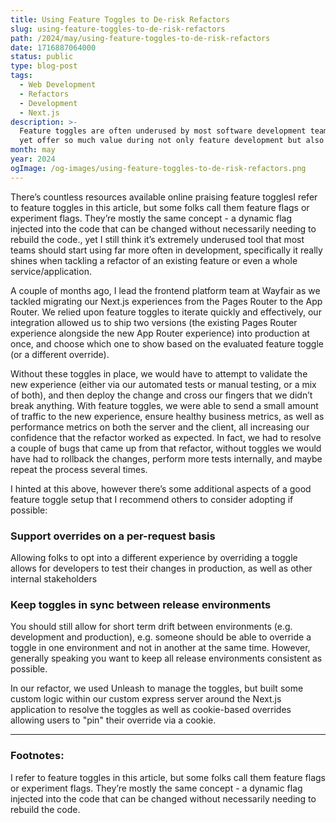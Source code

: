 ```yaml
---
title: Using Feature Toggles to De-risk Refactors
slug: using-feature-toggles-to-de-risk-refactors
path: /2024/may/using-feature-toggles-to-de-risk-refactors
date: 1716887064000
status: public
type: blog-post
tags:
  - Web Development
  - Refactors
  - Development
  - Next.js
description: >-
  Feature toggles are often underused by most software development teams, and
  yet offer so much value during not only feature development but also refactors
month: may
year: 2024
ogImage: /og-images/using-feature-toggles-to-de-risk-refactors.png
---
```



There’s countless resources available online praising feature toggles<FootnoteRef id="1">I refer to feature toggles in this article, but some folks call them feature flags or experiment flags. They’re mostly the same concept - a dynamic flag injected into the code that can be changed without necessarily needing to rebuild the code.</FootnoteRef>, yet I still think it’s extremely underused tool that most teams should start using far more often in development, specifically it really shines when tackling a refactor of an existing feature or even a whole service/application.

A couple of months ago, I lead the frontend platform team at Wayfair as we tackled migrating our Next.js experiences from the Pages Router to the App Router. We relied upon feature toggles to iterate quickly and effectively, our integration allowed us to ship two versions (the existing Pages Router experience alongside the new App Router experience) into production at once, and choose which one to show based on the evaluated feature toggle (or a different override).

Without these toggles in place, we would have to attempt to validate the new experience (either via our automated tests or manual testing, or a mix of both), and then deploy the change and cross our fingers that we didn’t break anything. With feature toggles, we were able to send a small amount of traffic to the new experience, ensure healthy business metrics, as well as performance metrics on both the server and the client, all increasing our confidence that the refactor worked as expected. In fact, we had to resolve a couple of bugs that came up from that refactor, without toggles we would have had to rollback the changes, perform more tests internally, and maybe repeat the process several times.

I hinted at this above, however there’s some additional aspects of a good feature toggle setup that I recommend others to consider adopting if possible:

### Support overrides on a per-request basis  

Allowing folks to opt into a different experience by overriding a toggle allows for developers to test their changes in production, as well as other internal stakeholders

### Keep toggles in sync between release environments  

You should still allow for short term drift between environments (e.g. development and production), e.g. someone should be able to override a toggle in one environment and not in another at the same time. However, generally speaking you want to keep all release environments consistent as possible.

In our refactor, we used Unleash to manage the toggles, but built some custom logic within our custom express server around the Next.js application to resolve the toggles as well as cookie-based overrides allowing users to "pin" their override via a cookie.


---

### Footnotes:

<Footnote id="1">I refer to feature toggles in this article, but some folks call them feature flags or experiment flags. They’re mostly the same concept - a dynamic flag injected into the code that can be changed without necessarily needing to rebuild the code.</Footnote>
